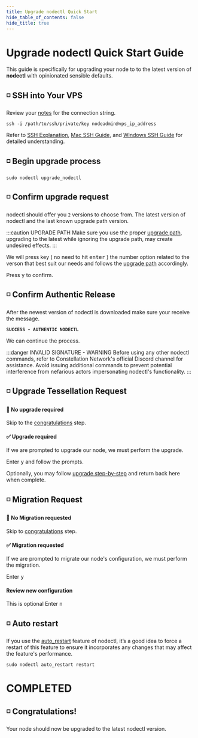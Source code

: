 ```yaml
---
title: Upgrade nodectl Quick Start
hide_table_of_contents: false
hide_title: true
---
```



<head>
  <title>Constellation nodectl utility</title>
  <meta
    name="description"
    content="nodectl utility upgrade nodectl"
  />
</head>

# Upgrade nodectl Quick Start Guide

This guide is specifically for upgrading your node to to the latest version of **nodectl** with opinionated sensible defaults.

## ◽ SSH into Your VPS
Review your [notes](/validate/resources/nodectl-notes) for the connection string.

```
ssh -i /path/to/ssh/private/key nodeadmin@vps_ip_address
```
Refer to [SSH Explanation](/validate/validator/ssh-keys), [Mac SSH Guide](/validate/resources/accessMac), and [Windows SSH Guide](/validate/resources/accessWin)
for detailed understanding.


## ◽ Begin upgrade process
```
sudo nodectl upgrade_nodectl
```

## ◽ Confirm upgrade request
nodectl should offer you `2` versions to choose from.  The latest version of nodectl and the last known upgrade path version.

:::caution UPGRADE PATH
Make sure you use the proper [upgrade path](/validate/automated/nodectl-upgrade-path), upgrading to the latest while ignoring the upgrade path, may create undesired effects.
:::

We will press key ( no need to hit <kbd>enter</kbd> ) the number option related to the verson that best suit our needs and follows the [upgrade path](/validate/automated/nodectl-upgrade-path) accordingly.

Press <kbd>y</kbd> to confirm.

## ◽ Confirm Authentic Release
After the newest version of nodectl is downloaded make sure your receive the message.

**`SUCCESS - AUTHENTIC NODECTL`** 

We can continue the process.

:::danger INVALID SIGNATURE - WARNING
Before using any other nodectl commands, refer to Constellation Network's official Discord channel for assistance. Avoid issuing additional commands to prevent potential interference from nefarious actors impersonating nodectl's functionality.
:::

## ◽ Upgrade Tessellation Request

#### 🛑 No upgrade required
Skip to the [congratulations](#-congratulations) step.

#### ✅ Upgrade required
If we are prompted to upgrade our node, we must perform the upgrade.

Enter <kbd>y</kbd> and follow the prompts. 

Optionally, you may follow [upgrade step-by-step](/validate/automated/upgrade/nodectl-upgrade-concepts#upgrade-tessellation) and return back here when complete.


## ◽ Migration Request
#### 🛑 No Migration requested
Skip to [congratulations](#-congratulations) step.

#### ✅ Migration requested
If we are prompted to migrate our node's configuration, we must perform the migration.

Enter <kbd>y</kbd>

#### Review new configuration
This is optional
Enter <kbd>n</kbd>

## ◽ Auto restart
If you use the [auto_restart](/validate/automated/nodectl-autorestart) feature of nodectl, it’s a good idea to force a restart of this feature to ensure it incorporates any changes that may affect the feature's performance.
```
sudo nodectl auto_restart restart
```

# COMPLETED
## ◽ Congratulations!
Your node should now be upgraded to the latest nodectl version. 
